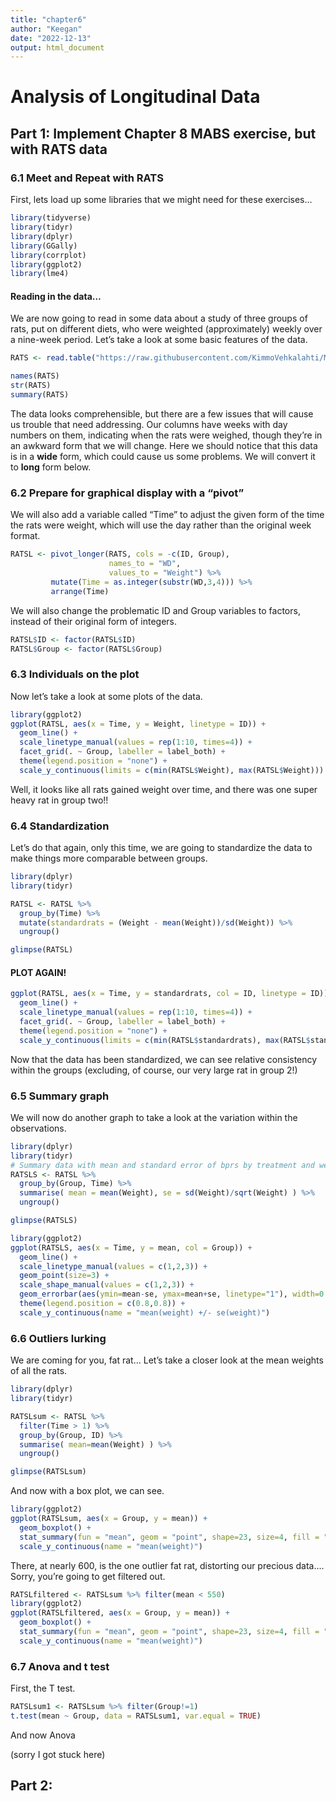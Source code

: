 ```yaml
---
title: "chapter6"
author: "Keegan"
date: "2022-12-13"
output: html_document
---
```


# Analysis of Longitudinal Data

## Part 1: Implement Chapter 8 MABS exercise, but with **RATS** data

### 6.1 Meet and Repeat with RATS

First, lets load up some libraries that we might need for these exercises... 

```r

library(tidyverse)
library(tidyr)
library(dplyr)
library(GGally)
library(corrplot)
library(ggplot2)
library(lme4)

```


#### Reading in the data...

We are now going to read in some data about a study of three groups of rats, put on different diets, who were weighted (approximately) weekly over a nine-week period. Let's take a look at some basic features of the data. 

```r
RATS <- read.table("https://raw.githubusercontent.com/KimmoVehkalahti/MABS/master/Examples/data/rats.txt", header = TRUE, sep = '\t')

names(RATS)
str(RATS)
summary(RATS)

```

The data looks comprehensible, but there are a few issues that will cause us trouble that need addressing. Our columns have weeks with day numbers on them, indicating when the rats were weighed, though they're in an awkward form that we will change. Here we should notice that this data is in a **wide** form, which could cause us some problems. We will convert it to **long** form below.


### 6.2 Prepare for graphical display with a "pivot" 

We will also add a variable called "Time" to adjust the given form of the time the rats were weight, which will use the day rather than the original week format. 

```r

RATSL <- pivot_longer(RATS, cols = -c(ID, Group), 
                      names_to = "WD",
                      values_to = "Weight") %>% 
         mutate(Time = as.integer(substr(WD,3,4))) %>%
         arrange(Time)

```

We will also change the problematic ID and Group variables to factors, instead of their original form of integers.

```r

RATSL$ID <- factor(RATSL$ID)
RATSL$Group <- factor(RATSL$Group)

```

### 6.3 Individuals on the plot

Now let's take a look at some plots of the data.

```r

library(ggplot2)
ggplot(RATSL, aes(x = Time, y = Weight, linetype = ID)) +
  geom_line() +
  scale_linetype_manual(values = rep(1:10, times=4)) +
  facet_grid(. ~ Group, labeller = label_both) +
  theme(legend.position = "none") + 
  scale_y_continuous(limits = c(min(RATSL$Weight), max(RATSL$Weight)))

```

Well, it looks like all rats gained weight over time, and there was one super heavy rat in group two!!

### 6.4 Standardization

Let's do that again, only this time, we are going to standardize the data to make things more comparable between groups. 

```r

library(dplyr)
library(tidyr)

RATSL <- RATSL %>%
  group_by(Time) %>%
  mutate(standardrats = (Weight - mean(Weight))/sd(Weight)) %>%
  ungroup()

glimpse(RATSL)

```

#### PLOT AGAIN!



```r

ggplot(RATSL, aes(x = Time, y = standardrats, col = ID, linetype = ID)) +
  geom_line() +
  scale_linetype_manual(values = rep(1:10, times=4)) +
  facet_grid(. ~ Group, labeller = label_both) +
  theme(legend.position = "none") + 
  scale_y_continuous(limits = c(min(RATSL$standardrats), max(RATSL$standardrats)))

```

Now that the data has been standardized, we can see relative consistency within the groups (excluding, of course, our very large rat in group 2!)


### 6.5 Summary graph

We will now do another graph to take a look at the variation within the observations. 

```r

library(dplyr)
library(tidyr)
# Summary data with mean and standard error of bprs by treatment and week 
RATSLS <- RATSL %>%
  group_by(Group, Time) %>%
  summarise( mean = mean(Weight), se = sd(Weight)/sqrt(Weight) ) %>%
  ungroup()

glimpse(RATSLS)

library(ggplot2)
ggplot(RATSLS, aes(x = Time, y = mean, col = Group)) +
  geom_line() +
  scale_linetype_manual(values = c(1,2,3)) +
  geom_point(size=3) +
  scale_shape_manual(values = c(1,2,3)) +
  geom_errorbar(aes(ymin=mean-se, ymax=mean+se, linetype="1"), width=0.3) +
  theme(legend.position = c(0.8,0.8)) +
  scale_y_continuous(name = "mean(weight) +/- se(weight)")

```

### 6.6 Outliers lurking

We are coming for you, fat rat... Let's take a closer look at the mean weights of all the rats.

```r

library(dplyr)
library(tidyr)

RATSLsum <- RATSL %>%
  filter(Time > 1) %>%
  group_by(Group, ID) %>%
  summarise( mean=mean(Weight) ) %>%
  ungroup()

glimpse(RATSLsum)

```

And now with a box plot, we can see.

```r
library(ggplot2)
ggplot(RATSLsum, aes(x = Group, y = mean)) +
  geom_boxplot() +
  stat_summary(fun = "mean", geom = "point", shape=23, size=4, fill = "white") +
  scale_y_continuous(name = "mean(weight)")

```

There, at nearly 600, is the one outlier fat rat, distorting our precious data.... Sorry, you're going to get filtered out. 

```r
RATSLfiltered <- RATSLsum %>% filter(mean < 550)
library(ggplot2)
ggplot(RATSLfiltered, aes(x = Group, y = mean)) +
  geom_boxplot() +
  stat_summary(fun = "mean", geom = "point", shape=23, size=4, fill = "white") +
  scale_y_continuous(name = "mean(weight)")
```

### 6.7 Anova and t test

First, the T test. 

```r

RATSLsum1 <- RATSLsum %>% filter(Group!=1)
t.test(mean ~ Group, data = RATSLsum1, var.equal = TRUE)

```

And now Anova

(sorry I got stuck here)

## Part 2: 

